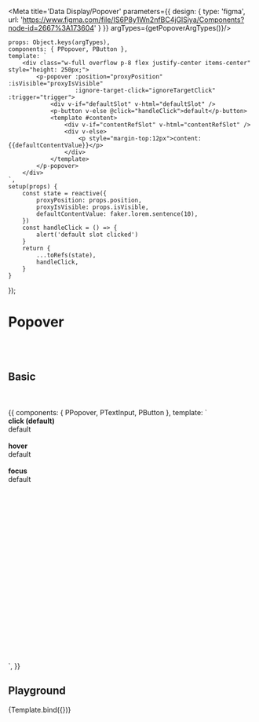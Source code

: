 

<Meta title='Data Display/Popover' parameters={{
    design: {
        type: 'figma',
        url: 'https://www.figma.com/file/IS6P8y1Wn2nfBC4jGlSiya/Components?node-id=2667%3A173604'
    }
}} argTypes={getPopoverArgTypes()}/>


    props: Object.keys(argTypes),
    components: { PPopover, PButton },
    template: `
        <div class="w-full overflow p-8 flex justify-center items-center" style="height: 250px;">
            <p-popover :position="proxyPosition" :isVisible="proxyIsVisible"
                       :ignore-target-click="ignoreTargetClick" :trigger="trigger">
                <div v-if="defaultSlot" v-html="defaultSlot" />
                <p-button v-else @click="handleClick">default</p-button>
                <template #content>
                    <div v-if="contentRefSlot" v-html="contentRefSlot" />
                    <div v-else>
                        <p style="margin-top:12px">content: {{defaultContentValue}}</p>
                    </div>
                </template>
            </p-popover>
        </div>
    `,
    setup(props) {
        const state = reactive({
            proxyPosition: props.position,
            proxyIsVisible: props.isVisible,
            defaultContentValue: faker.lorem.sentence(10),
        })
        const handleClick = () => {
            alert('default slot clicked')
        }
        return {
            ...toRefs(state),
            handleClick,
        }
    }
});


# Popover
<br/>
<br/>

## Basic

<br/>
<br/>

<Canvas>
    <Story name="Basic">
        {{
            components: { PPopover, PTextInput, PButton },
            template: `
        <div class="w-full overflow p-8 flex flex-col justify-center" style="height: 500px;">
            <b>click (default)</b>
            <br/>
            <p-popover>
                <p-button>default</p-button>
                <template #content>
                    <p style="margin-top:12px">content slot</p>
                </template>
            </p-popover>
            <br/>
            <br/>
            <b>hover</b>
            <br/>
            <p-popover trigger="hover">
                <p-button>default</p-button>
                <template #content>
                    <p style="margin-top:12px">content slot</p>
                </template>
            </p-popover>
            <br/>
            <br/>
            <b>focus</b>
            <br/>
            <p-popover trigger="focus">
                <p-text-input style-type="primary" :outline="true">default</p-text-input>
                <template #content>
                    <p style="margin-top:12px">content slot</p>
                </template>
            </p-popover>
        </div>
    `,
        }}
    </Story>
</Canvas>

## Playground

<Canvas>
    <Story name="Playground">
        {Template.bind({})}
    </Story>
</Canvas>

<ArgsTable story="Playground"/>
